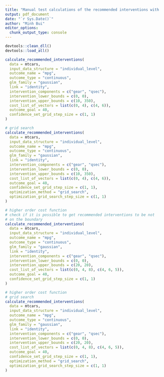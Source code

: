 ```yaml
---
title: "Manual test calculations of the recommended interventions with mtcars with continuous outcome and identity link."
output: pdf_document
date: "`r Sys.Date()`"
author: "Minh Bui"
editor_options: 
  chunk_output_type: console
---
```

```r
devtools::clean_dll()
devtools::load_all()
```


```r
calculate_recommended_interventions(
  data = mtcars,
  input_data_structure = "individual_level",
  outcome_name = "mpg",
  outcome_type = "continuous",
  glm_family = "gaussian",
  link = "identity",
  intervention_components = c("gear", "qsec"),
  intervention_lower_bounds = c(0, 0),
  intervention_upper_bounds = c(10, 350),
  cost_list_of_vectors = list(c(0, 4), c(4, 6)),
  outcome_goal = 40,
  confidence_set_grid_step_size = c(1, 1)
)
```

```r
# grid search
calculate_recommended_interventions(
  data = mtcars,
  input_data_structure = "individual_level",
  outcome_name = "mpg",
  outcome_type = "continuous",
  glm_family = "gaussian",
  link = "identity",
  intervention_components = c("gear", "qsec"),
  intervention_lower_bounds = c(0, 0),
  intervention_upper_bounds = c(10, 350),
  cost_list_of_vectors = list(c(0, 4), c(4, 6)),
  outcome_goal = 40,
  confidence_set_grid_step_size = c(1, 1),
  optimization_method = "grid_search",
  optimization_grid_search_step_size = c(1, 1)
)
```


```r
# higher order cost function
# check if it is possible to get recommended interventions to be not
# on the boundary
calculate_recommended_interventions(
  data = mtcars,
  input_data_structure = "individual_level",
  outcome_name = "mpg",
  outcome_type = "continuous",
  glm_family = "gaussian",
  link = "identity",
  intervention_components = c("gear", "qsec"),
  intervention_lower_bounds = c(0, 0),
  intervention_upper_bounds = c(20, 20),
  cost_list_of_vectors = list(c(0, 4, 8), c(4, 6, 5)),
  outcome_goal = 40,
  confidence_set_grid_step_size = c(1, 1)
)
```

```r
# higher order cost function
# grid search
calculate_recommended_interventions(
  data = mtcars,
  input_data_structure = "individual_level",
  outcome_name = "mpg",
  outcome_type = "continuous",
  glm_family = "gaussian",
  link = "identity",
  intervention_components = c("gear", "qsec"),
  intervention_lower_bounds = c(0, 0),
  intervention_upper_bounds = c(20, 20),
  cost_list_of_vectors = list(c(0, 4, 8), c(4, 6, 5)),
  outcome_goal = 40,
  confidence_set_grid_step_size = c(1, 1),
  optimization_method = "grid_search",
  optimization_grid_search_step_size = c(1, 1)
)
```